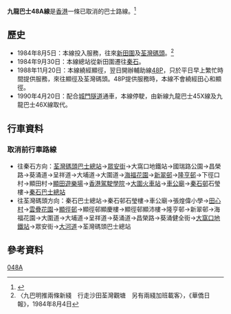 '''九龍巴士48A線'''是[[香港|香港]]一條已取消的巴士路線。<ref>{{cite book |last=容偉釗 |first= |date=2002年 |title=香港巴士掌故系列 二十世紀新界（西）區巴士路線發展史 |url=http://www.bsihobbies.hk/rd2/index-rd2.htm |location=香港 |publisher=BSI (香港) |page= |isbn=962-8414-62-3 |author-link= |access-date=2019-02-27 |archive-date=2016-03-26 |archive-url=https://web.archive.org/web/20160326041139/http://www.bsihobbies.hk/rd2/index-rd2.htm |dead-url=no }}</ref>

==歷史==
*1984年8月5日：本線投入服務，往來[[新田圍|新田圍]]及[[荃灣碼頭|荃灣碼頭]]。<ref>〈九巴明推兩條新綫　行走沙田荃灣觀塘　另有兩綫加班載客〉，《華僑日報》，1984年8月4日</ref>
*1984年9月30日：本線總站從新田圍遷往[[秦石巴士總站|秦石]]。
*1988年11月20日：本線繞經顯徑，翌日開辦輔助線[[九龍巴士48P線|48P]]，只於平日早上繁忙時間提供服務，來往顯徑及荃灣碼頭。48P提供服務時，本線不會繞經田心和顯徑。
*1990年4月20日：配合[[城門隧道|城門隧道]]通車，本線停駛，由新線九龍巴士45X線及九龍巴士46X線取代。

==行車資料==
===取消前行車路線===
*往秦石方向：[[荃灣運輸大樓|荃灣碼頭巴士總站]]→[[眾安街|眾安街]]→大窩口地鐵站→國瑞路公園→昌榮路→葵涌道→呈祥道→大埔道→大圍道→[[海福花園|海福花園]]→[[新翠邨|新翠邨]]→[[隆亨邨|隆亨邨]]→下徑口村→顯田村→[[顯田遊樂場|顯田遊樂場]]→[[香港駕駛學院|香港駕駛學院]]→[[大圍火車站|大圍火車站]]→[[沙田車公廟|車公廟]]→[[秦石邨|秦石邨]]石瑩樓→[[秦石巴士總站|秦石巴士總站]]
*往荃灣碼頭方向：秦石巴士總站→秦石邨石瑩樓→車公廟→張煌偉小學→[[田心圍|田心村]]→[[雲疊花園|雲疊花園]]→[[顯徑邨|顯徑邨]]→顯徑邨顯慶樓→顯徑邨顯沛樓→隆亨邨→新翠邨→海福花園→大圍道→大埔道→呈祥道→葵涌道→昌榮路→葵涌健全街→[[大窩口地鐵站|大窩口地鐵站]]→眾安街→[[大河道|大河道]]→荃灣碼頭巴士總站
==參考資料==
{{References}}
[[Category:已取消九龍巴士路線|048A]]